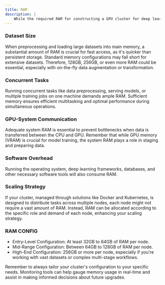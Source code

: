 ```yaml
---
title: RAM
description: |
    While the required RAM for constructing a GPU cluster for deep learning varies based on specific use-cases and requirements, we'll outline key considerations to guide your decision-making process.
---
```


### Dataset Size

When preprocessing and loading large datasets into main memory, a substantial amount of RAM is crucial for fast access, as it's quicker than persistent storage.
Standard memory configurations may fall short for extensive datasets.
Therefore, 128GB, 256GB, or even more RAM could be essential, especially with on-the-fly data augmentation or transformation. 

### Concurrent Tasks

Running concurrent tasks like data preprocessing, serving models, or multiple training jobs on one machine demands ample RAM.
Sufficient memory ensures efficient multitasking and optimal performance during simultaneous operations.

### GPU-System Communication

Adequate system RAM is essential to prevent bottlenecks when data is transferred between the CPU and GPU.
Remember that while GPU memory (VRAM) is crucial for model training, the system RAM plays a role in staging and preparing data.

### Software Overhead

Running the operating system, deep learning frameworks, databases, and other necessary software tools will also consume RAM.

### Scaling Strategy

If your cluster, managed through solutions like Docker and Kubernetes, is designed to distribute tasks across multiple nodes, each node might not require a vast amount of RAM.
Instead, RAM can be allocated according to the specific role and demand of each node, enhancing your scaling strategy.


### RAM CONFIG

- Entry-Level Configuration: At least 32GB to 64GB of RAM per node.
- Mid-Range Configuration: Between 64GB to 128GB of RAM per node.
- High-End Configuration: 256GB or more per node, especially if you're working with vast datasets or complex multi-stage workflows.

Remember to always tailor your cluster's configuration to your specific needs.
Monitoring tools can help gauge memory usage in real-time and assist in making informed decisions about future upgrades.